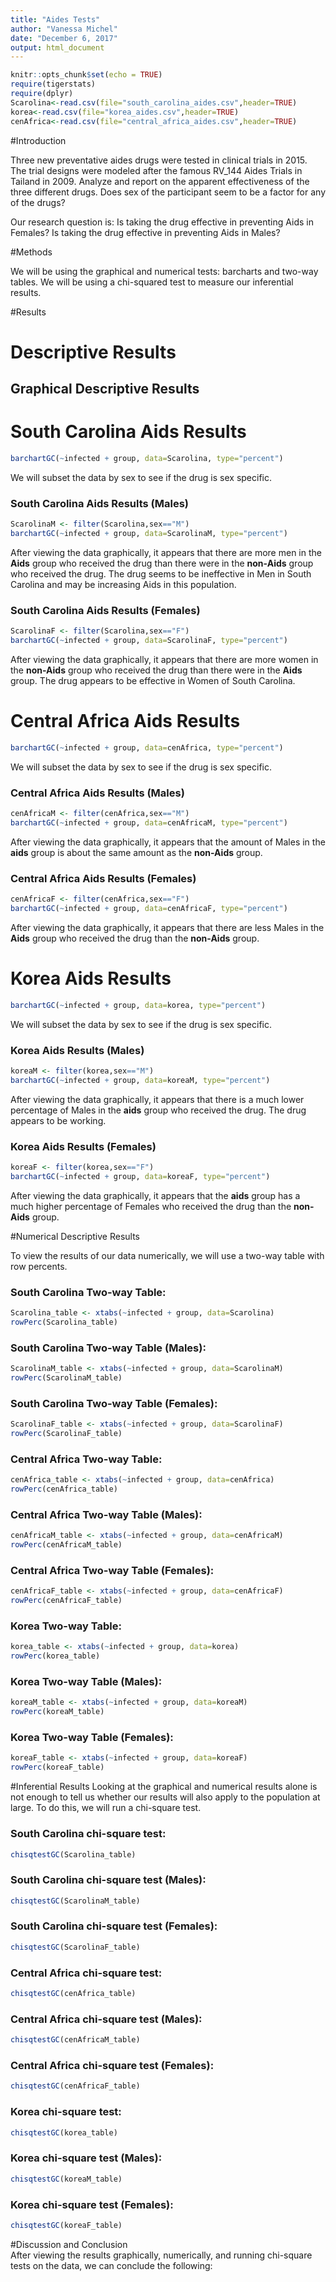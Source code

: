 ---
title: "Aides Tests"
author: "Vanessa Michel"
date: "December 6, 2017"
output: html_document
---

```{r setup, include=FALSE}
knitr::opts_chunk$set(echo = TRUE)
require(tigerstats)
require(dplyr)
Scarolina<-read.csv(file="south_carolina_aides.csv",header=TRUE)
korea<-read.csv(file="korea_aides.csv",header=TRUE)
cenAfrica<-read.csv(file="central_africa_aides.csv",header=TRUE)
```

#Introduction

Three new preventative aides drugs were tested in clinical trials in 2015. The trial designs were modeled after the famous RV_144 Aides Trials in Tailand in 2009.  Analyze and report on the apparent effectiveness of the three different drugs. Does sex of the participant seem to be a factor for any of the drugs?

Our research question is:
Is taking the drug effective in preventing Aids in Females?
Is taking the drug effective in preventing Aids in Males?

#Methods

We will be using the graphical and numerical tests: barcharts and two-way tables. We will be using a chi-squared test to measure our inferential results.

#Results  

# Descriptive Results  

## Graphical Descriptive Results  

# South Carolina Aids Results  

```{r}
barchartGC(~infected + group, data=Scarolina, type="percent")
```

 We will subset the data by sex to see if the drug is sex specific.

### South Carolina Aids Results (Males)  
```{r}
ScarolinaM <- filter(Scarolina,sex=="M")
barchartGC(~infected + group, data=ScarolinaM, type="percent")
```

After viewing the data graphically, it appears that there are more men in the **Aids** group who received the drug than there were in the **non-Aids** group who received the drug. The drug seems to be ineffective in Men in South Carolina and may be increasing Aids in this population. 

### South Carolina Aids Results (Females)   
```{r}
ScarolinaF <- filter(Scarolina,sex=="F")
barchartGC(~infected + group, data=ScarolinaF, type="percent")
```

After viewing the data graphically, it appears that there are more women in the **non-Aids** group who received the drug than there were in the **Aids** group. The drug appears to be effective in Women of South Carolina.  


# Central Africa Aids Results  
```{r}
barchartGC(~infected + group, data=cenAfrica, type="percent")
```


We will subset the data by sex to see if the drug is sex specific.  

### Central Africa Aids Results (Males)  
```{r}
cenAfricaM <- filter(cenAfrica,sex=="M")
barchartGC(~infected + group, data=cenAfricaM, type="percent")
```

After viewing the data graphically, it appears that the amount of Males in the **aids** group is about the same amount as the **non-Aids** group. 

### Central Africa Aids Results (Females)  
```{r}
cenAfricaF <- filter(cenAfrica,sex=="F")
barchartGC(~infected + group, data=cenAfricaF, type="percent")
```

After viewing the data graphically, it appears that there are less Males in the **Aids** group who received the drug than the **non-Aids** group. 

# Korea Aids Results  
```{r}
barchartGC(~infected + group, data=korea, type="percent")
```


We will subset the data by sex to see if the drug is sex specific. 

### Korea Aids Results (Males)  
```{r}
koreaM <- filter(korea,sex=="M")
barchartGC(~infected + group, data=koreaM, type="percent")
```

After viewing the data graphically, it appears that there is a much lower percentage of Males in the **aids** group who received the drug. The drug appears to be working. 

### Korea Aids Results (Females)  
```{r}
koreaF <- filter(korea,sex=="F")
barchartGC(~infected + group, data=koreaF, type="percent")
```

After viewing the data graphically, it appears that the **aids** group has a much higher percentage of Females who received the drug than the **non-Aids** group. 

#Numerical Descriptive Results

To view the results of our data numerically, we will use a two-way table with row percents.


### **South Carolina Two-way Table:**  

```{r}
Scarolina_table <- xtabs(~infected + group, data=Scarolina)
rowPerc(Scarolina_table)
```

### **South Carolina Two-way Table (Males):**  

```{r}
ScarolinaM_table <- xtabs(~infected + group, data=ScarolinaM)
rowPerc(ScarolinaM_table)
```

### **South Carolina Two-way Table (Females):**  
```{r}
ScarolinaF_table <- xtabs(~infected + group, data=ScarolinaF)
rowPerc(ScarolinaF_table)
```

### **Central Africa Two-way Table:**  

```{r}
cenAfrica_table <- xtabs(~infected + group, data=cenAfrica)
rowPerc(cenAfrica_table)
```


### **Central Africa Two-way Table (Males):** 

```{r}
cenAfricaM_table <- xtabs(~infected + group, data=cenAfricaM)
rowPerc(cenAfricaM_table)
```


### **Central Africa Two-way Table (Females):**  

```{r}
cenAfricaF_table <- xtabs(~infected + group, data=cenAfricaF)
rowPerc(cenAfricaF_table)
```


### **Korea Two-way Table:**  

```{r}
korea_table <- xtabs(~infected + group, data=korea)
rowPerc(korea_table)
```


### **Korea Two-way Table (Males):**  

```{r}
koreaM_table <- xtabs(~infected + group, data=koreaM)
rowPerc(koreaM_table)
```


### **Korea Two-way Table (Females):** 

```{r}
koreaF_table <- xtabs(~infected + group, data=koreaF)
rowPerc(koreaF_table)
```

#Inferential Results
Looking at the graphical and numerical results alone is not enough to tell us whether our results will also apply to the population at large. To do this, we will run a chi-square test.

### **South Carolina chi-square test:** 
```{r}
chisqtestGC(Scarolina_table)
```

### **South Carolina chi-square test (Males):**  

```{r}
chisqtestGC(ScarolinaM_table)
```

### **South Carolina chi-square test (Females):** 

```{r}
chisqtestGC(ScarolinaF_table)
```

### **Central Africa chi-square test:** 

```{r}
chisqtestGC(cenAfrica_table)
```

### **Central Africa chi-square test (Males):** 

```{r}
chisqtestGC(cenAfricaM_table)
```

### **Central Africa chi-square test (Females):** 

```{r}
chisqtestGC(cenAfricaF_table)
```

### **Korea chi-square test:** 

```{r}
chisqtestGC(korea_table)
```

### **Korea chi-square test (Males):** 

```{r}
chisqtestGC(koreaM_table)
```

### **Korea chi-square test (Females):** 

```{r}
chisqtestGC(koreaF_table)
```

#Discussion and Conclusion  
After viewing the results graphically, numerically, and running chi-square tests on the data, we can conclude the following: